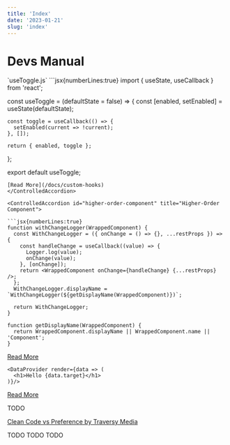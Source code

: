 ```yaml
---
title: 'Index'
date: '2023-01-21'
slug: 'index'
---
```



# Devs Manual

<ControlledAccordion id="custom-hook" title="Custom Hooks">
`useToggle.js`
```jsx{numberLines:true}
import { useState, useCallback } from 'react';

const useToggle = (defaultState = false) => {
const [enabled, setEnabled] = useState(defaultState);

    const toggle = useCallback(() => {
      setEnabled(current => !current);
    }, []);

    return { enabled, toggle };

};

export default useToggle;
```
[Read More](/docs/custom-hooks)
</ControlledAccordion>

<ControlledAccordion id="higher-order-component" title="Higher-Order Component">

```jsx{numberLines:true}
function withChangeLogger(WrappedComponent) {
  const WithChangeLogger = ({ onChange = () => {}, ...restProps }) => {
    const handleChange = useCallback((value) => {
      Logger.log(value);
      onChange(value);
    }, [onChange]);
    return <WrappedComponent onChange={handleChange} {...restProps} />;
  };
  WithChangeLogger.displayName = `WithChangeLogger(${getDisplayName(WrappedComponent)})`;

  return WithChangeLogger;
}

function getDisplayName(WrappedComponent) {
  return WrappedComponent.displayName || WrappedComponent.name || 'Component';
}
```

[Read More](/docs/higher-order-component)

</ControlledAccordion>

<ControlledAccordion id="render-props" title="Render Props">

```jsx{numberLines:true}
<DataProvider render={data => (
  <h1>Hello {data.target}</h1>
)}/>
```

[Read More](/docs/render-props)

</ControlledAccordion>

<ControlledAccordion id="clean-code-or-preference" title="Clean Code or Preference?">
TODO

[Clean Code vs Preference by Traversy Media](https://www.youtube.com/watch?v=ou6x2qcLOLI)

</ControlledAccordion>

<ControlledAccordion id="abc" title="Approaches to eliminate if-else or switch-case blocks">
  TODO
</ControlledAccordion>

<ControlledAccordion id="null-value-object" title="Null Value Object">
  TODO
</ControlledAccordion>

<ControlledAccordion id="namespace" title="Namespace">
  TODO
</ControlledAccordion>

